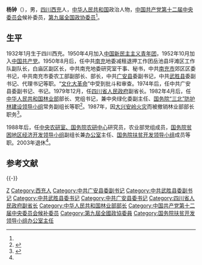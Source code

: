 '''杨钟'''（{{bd|1932年|1月|2012年|6月11日|catIdx=}}），男，[[四川|四川]][[西充|西充]]人，[[中华人民共和国|中华人民共和国]]政治人物，[[中国共产党第十二届中央委员会|中国共产党第十二届中央委员会]]候补委员，[[中国人民政治协商会议第九届全国委员会委员名单|第九届全国政协委员]]<ref name="shishi" />。

==生平==
1932年1月生于四川西充。1950年4月加入[[中国新民主主义青年团|中国新民主主义青年团]]，1952年10月加入[[中国共产党|中国共产党]]。1950年8月后，任中共[[南充地区|南充]]地委减租退押工作团岳池县坪滩区工作队副队长，白庙区副区长，中共南充地委研究室干事、秘书，中共[[南充市|南充市]]郊区区委书记，中共南充市委农工部副部长、部长，中共[[广安市|广安县]]委副书记，中共[[武胜县|武胜县]]委副书记、代理书记等职。“[[文化大革命|文化大革命]]”中受到批斗和审查。1974年后，任中共广安县委副书记、书记。1979年12月，任[[四川省人民政府|四川省人民政府]]副省长。1982年4月后，任[[中华人民共和国林业部|中华人民共和国林业部]]部长、党组书记，兼中央绿化委副主任、[[国务院“三北”防护林建设领导小组|国务院“三北”防护林建设领导小组]]常务副组长等职<ref name="shishi">{{Cite web|title=杨钟同志逝世|url=http://cpc.people.com.cn/n/2012/0706/c87393-18455745.html|date=2012-07-06|publisher=中国共产党新闻网|access-date=2017-11-05|archive-date=2019-05-02|archive-url=https://web.archive.org/web/20190502143928/http://cpc.people.com.cn/n/2012/0706/c87393-18455745.html|dead-url=no}}</ref>。1987年，因[[大兴安岭火灾|大兴安岭火灾]]而被撤销林业部部长职务<ref>{{cite book|author=全国人大常委会办公厅硏究室|title=论人大及其常委会的监督权|year=1998年|publisher=法律出版社|isbn=9787503603327|pages=69-70}}</ref>。

1988年后，任[[中共中央政策研究室|中央农研室、国务院农研中心]]研究员，农业部党组成员，[[國務院扶貧開發領導小組|国务院贫困地区经济开发领导小组]]副组长兼[[国务院扶贫开发领导小组办公室|办公室]]主任、[[国务院扶贫开发领导小组|国务院扶贫开发领导小组]]成员等职。2003年退休<ref name=shishi/>。

== 参考文献 ==
{{Reflist}}

{{-}}
{{国务院/5|部门首长}}
{{国务院/6|部门首长}}

{{Authority control}}
{{DEFAULTSORT:Yang杨}}
[[Category:杨姓|Z]]
[[Category:西充人|Category:西充人]]
[[Category:中共广安县委副书记|Category:中共广安县委副书记]]
[[Category:中共武胜县委副书记|Category:中共武胜县委副书记]]
[[Category:中共武胜县委书记|Category:中共武胜县委书记]]
[[Category:中共广安县委书记|Category:中共广安县委书记]]
[[Category:四川省人民政府副省长|Category:四川省人民政府副省长]]
[[Category:中华人民共和国林业部部长|Category:中华人民共和国林业部部长]]
[[Category:中国共产党第十二届中央委员会候补委员|Category:中国共产党第十二届中央委员会候补委员]]
[[Category:第九屆全國政協委員|Category:第九屆全國政協委員]]
[[Category:国务院扶贫开发领导小组办公室主任|Category:国务院扶贫开发领导小组办公室主任]]